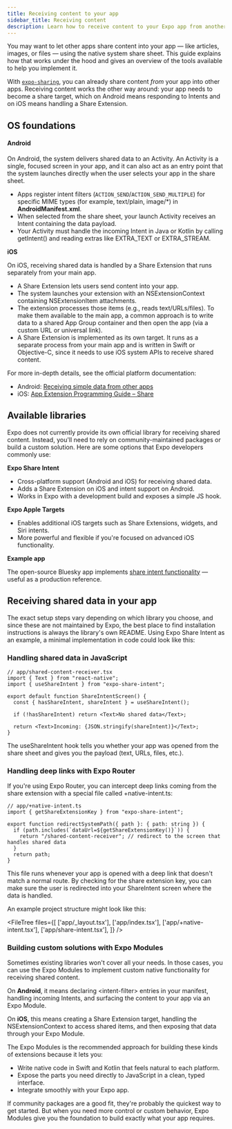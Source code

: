 ```yaml
---
title: Receiving content to your app
sidebar_title: Receiving content
description: Learn how to receive content to your Expo app from another app.
---
```



You may want to let other apps share content into your app &mdash; like articles, images, or files &mdash; using the native system share sheet. This guide explains how that works under the hood and gives an overview of the tools available to help you implement it.

With [`expo-sharing`](/versions/latest/sdk/sharing), you can already share content _from_ your app into other apps. Receiving content works the other way around: your app needs to become a share target, which on Android means responding to Intents and on iOS means handling a Share Extension.

## OS foundations

#### Android

On Android, the system delivers shared data to an Activity. An Activity is a single, focused screen in your app, and it can also act as an entry point that the system launches directly when the user selects your app in the share sheet.

- Apps register intent filters (`ACTION_SEND`/`ACTION_SEND_MULTIPLE`) for specific MIME types (for example, text/plain, image/\*) in **AndroidManifest.xml**.
- When selected from the share sheet, your launch Activity receives an Intent containing the data payload.
- Your Activity must handle the incoming Intent in Java or Kotlin by calling getIntent() and reading extras like EXTRA_TEXT or EXTRA_STREAM.

**iOS**

On iOS, receiving shared data is handled by a Share Extension that runs separately from your main app.

- A Share Extension lets users send content into your app.
- The system launches your extension with an NSExtensionContext containing NSExtensionItem attachments.
- The extension processes those items (e.g., reads text/URLs/files). To make them available to the main app, a common approach is to write data to a shared App Group container and then open the app (via a custom URL or universal link).
- A Share Extension is implemented as its own target. It runs as a separate process from your main app and is written in Swift or Objective-C, since it needs to use iOS system APIs to receive shared content.

For more in-depth details, see the official platform documentation:

- Android: [Receiving simple data from other apps](https://developer.android.com/training/sharing/receive)
- iOS: [App Extension Programming Guide – Share](https://developer.apple.com/library/archive/documentation/General/Conceptual/ExtensibilityPG/Share.html)

## Available libraries

Expo does not currently provide its own official library for receiving shared content. Instead, you'll need to rely on community-maintained packages or build a custom solution. Here are some options that Expo developers commonly use:

**Expo Share Intent**

- Cross-platform support (Android and iOS) for receiving shared data.
- Adds a Share Extension on iOS and intent support on Android.
- Works in Expo with a development build and exposes a simple JS hook.

**Expo Apple Targets**

- Enables additional iOS targets such as Share Extensions, widgets, and Siri intents.
- More powerful and flexible if you're focused on advanced iOS functionality.

**Example app**

The open-source Bluesky app implements [share intent functionality](https://github.com/bluesky-social/social-app/tree/main/plugins/shareExtension) — useful as a production reference.

## Receiving shared data in your app

The exact setup steps vary depending on which library you choose, and since these are not maintained by Expo, the best place to find installation instructions is always the library's own README. Using Expo Share Intent
as an example, a minimal implementation in code could look like this:

### Handling shared data in JavaScript

```
// app/shared-content-receiver.tsx
import { Text } from "react-native";
import { useShareIntent } from "expo-share-intent";

export default function ShareIntentScreen() {
  const { hasShareIntent, shareIntent } = useShareIntent();

  if (!hasShareIntent) return <Text>No shared data</Text>;

  return <Text>Incoming: {JSON.stringify(shareIntent)}</Text>;
}
```

The useShareIntent hook tells you whether your app was opened from the share sheet and gives you the payload (text, URLs, files, etc.).

### Handling deep links with Expo Router

If you're using Expo Router, you can intercept deep links coming from the share extension with a special file called +native-intent.ts:

```
// app/+native-intent.ts
import { getShareExtensionKey } from "expo-share-intent";

export function redirectSystemPath({ path }: { path: string }) {
  if (path.includes(`dataUrl=${getShareExtensionKey()}`)) {
    return "/shared-content-receiver"; // redirect to the screen that handles shared data
  }
  return path;
}
```

This file runs whenever your app is opened with a deep link that doesn't match a normal route. By checking for the share extension key, you can make sure the user is redirected into your ShareIntent screen where the data is handled.

An example project structure might look like this:

<FileTree
  files={[
    ['app/_layout.tsx'],
    ['app/index.tsx'],
    ['app/+native-intent.tsx'],
    ['app/share-intent.tsx'],
  ]}
/>

### Building custom solutions with Expo Modules

Sometimes existing libraries won't cover all your needs. In those cases, you can use the Expo Modules to implement custom native functionality for receiving shared content.

On **Android**, it means declaring &lt;intent-filter&gt; entries in your manifest, handling incoming Intents, and surfacing the content to your app via an Expo Module.

On **iOS**, this means creating a Share Extension target, handling the NSExtensionContext to access shared items, and then exposing that data through your Expo Module.

The Expo Modules is the recommended approach for building these kinds of extensions because it lets you:

- Write native code in Swift and Kotlin that feels natural to each platform.
- Expose the parts you need directly to JavaScript in a clean, typed interface.
- Integrate smoothly with your Expo app.

If community packages are a good fit, they're probably the quickest way to get started. But when you need more control or custom behavior, Expo Modules give you the foundation to build exactly what your app requires.
